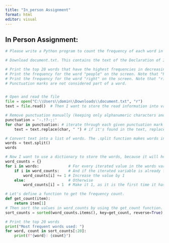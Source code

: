 ```yaml
---
title: "In_person Assignment"
format: html
editor: visual
---
```


## In Person Assignment:

```python
# Please write a Python program to count the frequency of each word in a file, document.txt

# Download document.txt. This contains the text of the Declaration of Independence. 

# Print the top 20 words that have the highest frequencies in decreasing order on the screen. Please print both words and their corresponding frequencies.
# Print the frequency for the word "people" on the screen. Note that "People" is considered a different word from "people".
# Print the frequency for the word "right" on the screen. Note that "rights" or "Right" is considered a different word from "right".
# Punctuation marks are not considered part of a word.


# Open and read the file
file = open("C:\\Users\\domin\\Downloads\\document.txt", "r")
text = file.read()  # Then I want to store the read information into variable 'text'

# Remove punctuation manually (keeping only alphanumeric characters and spaces)
punctuation = '-.!?-;:' 
for char in punctuation: # iterate through each given punctuation mark
    text = text.replace(char, " ") # if it's found in the text, replace it with a space.

# Convert text into a list of words. The .split function makes words individual values based on when a space occurs.
words = text.split()
words

# Now I want to use a dictionary to store the words, because it will hold the word as the index and the count as the value.
word_counts = {}
for i in words:             # For every iterated value in the words variable
    if i in word_counts:    # And if the iterated variable is already found in the dictionary
        word_counts[i] += 1 # Increase the value by 1
    else:                   # Otherwise
        word_counts[i] = 1  # Make it 1, as it is the first time it has been spotted.

# Let's define a function to get the frequency count.
def get_count(item):
    return item[1]
# Then sort the values in word_counts by using the get_count function. Then reversing it at the end to get a descenign order.
sort_counts = sorted(word_counts.items(), key=get_count, reverse=True)

# Print the top 20 words
print("Most frequent words used: ")
for word, count in sort_counts[:20]:
    print(f"{word}: {count}")


```
